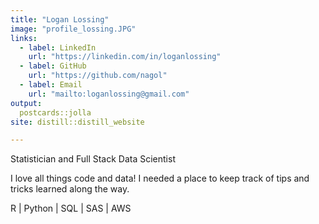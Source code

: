 ```yaml
---
title: "Logan Lossing"
image: "profile_lossing.JPG"
links:
  - label: LinkedIn
    url: "https://linkedin.com/in/loganlossing"
  - label: GitHub
    url: "https://github.com/nagol"
  - label: Email
    url: "mailto:loganlossing@gmail.com"
output:
  postcards::jolla
site: distill::distill_website  

---
```

 
Statistician and Full Stack Data Scientist

I love all things code and data!
I needed a place to keep track of tips and tricks learned along the way. 


R | Python | SQL | SAS | AWS
